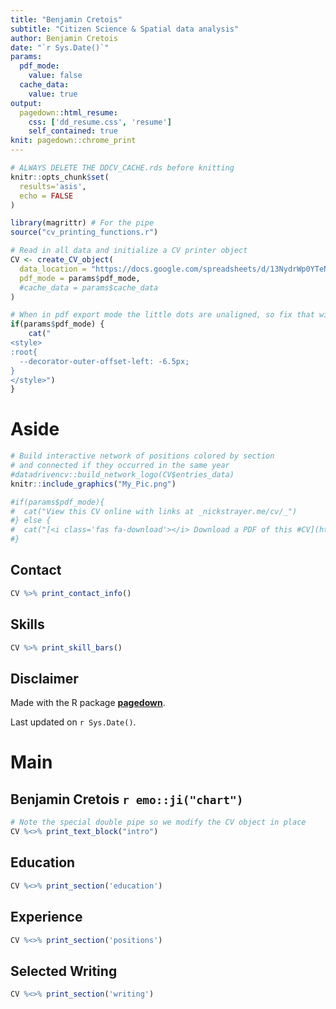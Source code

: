 ```yaml
---
title: "Benjamin Cretois"
subtitle: "Citizen Science & Spatial data analysis"
author: Benjamin Cretois
date: "`r Sys.Date()`"
params:
  pdf_mode:
    value: false
  cache_data:
    value: true
output:
  pagedown::html_resume:
    css: ['dd_resume.css', 'resume']
    self_contained: true
knit: pagedown::chrome_print
---
```


```r
# ALWAYS DELETE THE DDCV_CACHE.rds before knitting
knitr::opts_chunk$set(
  results='asis', 
  echo = FALSE
)

library(magrittr) # For the pipe
source("cv_printing_functions.r")

# Read in all data and initialize a CV printer object
CV <- create_CV_object(
  data_location = "https://docs.google.com/spreadsheets/d/13NydrWp0YTeNAAxVRmRn3vJo1XPeL4dKAbBMR4fnB2k/edit#gid=917338460",  
  pdf_mode = params$pdf_mode,
  #cache_data = params$cache_data
)
```


```r
# When in pdf export mode the little dots are unaligned, so fix that with some conditional CSS.
if(params$pdf_mode) {
    cat("
<style>
:root{
  --decorator-outer-offset-left: -6.5px;
}
</style>")
}
```


Aside
================================================================================

```r
# Build interactive network of positions colored by section
# and connected if they occurred in the same year
#datadrivencv::build_network_logo(CV$entries_data)
knitr::include_graphics("My_Pic.png")
```


```r
#if(params$pdf_mode){
#  cat("View this CV online with links at _nickstrayer.me/cv/_")
#} else {
#  cat("[<i class='fas fa-download'></i> Download a PDF of this #CV](https://github.com/nstrayer/cv/raw/master/strayer_cv.pdf)")
#}
```

Contact {#contact}
--------------------------------------------------------------------------------

```r
CV %>% print_contact_info()
```



Skills {#skills}
--------------------------------------------------------------------------------

```r
CV %>% print_skill_bars()
```



Disclaimer {#disclaimer}
--------------------------------------------------------------------------------

Made with the R package [**pagedown**](https://github.com/rstudio/pagedown). 

Last updated on `r Sys.Date()`.



Main
================================================================================

Benjamin Cretois `r emo::ji("chart")` {#title}
--------------------------------------------------------------------------------

```r
# Note the special double pipe so we modify the CV object in place
CV %<>% print_text_block("intro") 
```



Education {data-icon=graduation-cap data-concise=true}
--------------------------------------------------------------------------------

```r
CV %<>% print_section('education')
```



Experience {data-icon=laptop}
--------------------------------------------------------------------------------

```r
CV %<>% print_section('positions')
```


Selected Writing {data-icon=chart-line}
--------------------------------------------------------------------------------

```r
CV %<>% print_section('writing')
```

